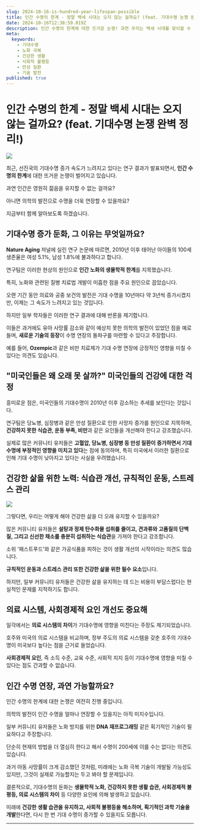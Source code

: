 ```yaml
---
slug: 2024-10-16-is-hundred-year-lifespan-possible
title: 인간 수명의 한계 - 정말 백세 시대는 오지 않는 걸까요? (feat. 기대수명 논쟁 완벽 정리!)
date: 2024-10-16T12:38:59.019Z
description: 인간 수명의 한계에 대한 뜨거운 논쟁! 과연 우리는 백세 시대를 맞이할 수 있을까요? 기대수명 증가 추세 둔화의 원인과 함께, 건강한 삶을 위한 노력과 사회적 과제까지 깊이 있게 알아봅니다.
meta:
  keywords:
    - 기대수명
    - 노화 극복
    - 건강한 생활
    - 사회적 불평등
    - 만성 질환
    - 기술 발전
published: true
---
```


# 인간 수명의 한계 - 정말 백세 시대는 오지 않는 걸까요? (feat. 기대수명 논쟁 완벽 정리!)

![](https://blogger.googleusercontent.com/img/a/AVvXsEjLnf-xh9rHt8qRe7N78qYe_Bw5yOe8sXDeXpV1kmU1tvDaI8vKp_x89BDVqHv4Yfig09Gydv5Evsp2TwbqtMUqmuyOOGRKQsPG2_Qrgt7W5R5jJAIJBuJLOQsp0O4nhyVzeXAOjvpClTnkLeT_sBffsPUzE7qOcu-wzbGS9TKGaeF156i9XGhpsZwnRqQ)

최근, 선진국의 기대수명 증가 속도가 느려지고 있다는 연구 결과가 발표되면서, **인간 수명의 한계**에 대한 뜨거운 논쟁이 벌어지고 있습니다.

과연 인간은 영원히 젊음을 유지할 수 없는 걸까요?

아니면 의학의 발전으로 수명을 더욱 연장할 수 있을까요?

지금부터 함께 알아보도록 하겠습니다.

## 기대수명 증가 둔화, 그 이유는 무엇일까요?

**Nature Aging** 저널에 실린 연구 논문에 따르면, 2010년 이후 태어난 아이들의 100세 생존율은 여성 5.1%, 남성 1.8%에 불과하다고 합니다.

연구팀은 이러한 현상의 원인으로 **인간 노화의 생물학적 한계**를 지목했습니다.

특히, 노화와 관련된 질병 치료법 개발이 미흡한 점을 주요 원인으로 꼽았습니다.

오랜 기간 동안 의료와 공중 보건의 발전은 기대 수명을 10년마다 약 3년씩 증가시켰지만, 이제는 그 속도가 느려지고 있는 것입니다.

하지만 일부 학자들은 이러한 연구 결과에 대해 반론을 제기합니다.

이들은 과거에도 유아 사망률 감소와 같이 예상치 못한 의학의 발전이 있었던 점을 예로 들며, **새로운 기술의 등장**이 수명 연장의 돌파구를 마련할 수 있다고 주장합니다.

예를 들어, **Ozempic**과 같은 비만 치료제가 기대 수명 연장에 긍정적인 영향을 미칠 수 있다는 의견도 있습니다.

## "미국인들은 왜 오래 못 살까?" 미국인들의 건강에 대한 걱정

흥미로운 점은, 미국인들의 기대수명이 2010년 이후 감소하는 추세를 보인다는 것입니다.

연구팀은 당뇨병, 심장병과 같은 만성 질환으로 인한 사망자 증가를 원인으로 지목하며, **건강하지 못한 식습관, 운동 부족, 비만**과 같은 요인들을 개선해야 한다고 강조했습니다.

실제로 많은 커뮤니티 유저들은 **고혈압, 당뇨병, 심장병 등 만성 질환이 증가하면서 기대 수명에 부정적인 영향을 미치고 있다**는 점에 동의하며, 특히 미국에서 이러한 질환으로 인해 기대 수명이 낮아지고 있다는 사실을 우려했습니다.

## 건강한 삶을 위한 노력: 식습관 개선, 규칙적인 운동, 스트레스 관리

![](https://blogger.googleusercontent.com/img/a/AVvXsEgMMC6qlXvlEGv9_uBU_Vu5Js89TGj_0mFkeDDrCY0DydTiN88vH2wtMQw2HGjF5i_MKJ68lv40TwIvG7qyXAF_55OHxE1f5t1cmoa8f6usPNsMbF5idUcjnu6QFX6L4iA-gc01q6rJu1eiz6-C5zvIhmwLR0WxhSvUiUDC5IvjBBp7ctRN_FdSbFw1zBs)

그렇다면, 우리는 어떻게 해야 건강한 삶을 더 오래 유지할 수 있을까요?

많은 커뮤니티 유저들은 **설탕과 정제 탄수화물 섭취를 줄이고, 견과류와 고품질의 단백질, 그리고 신선한 채소를 충분히 섭취하는 식습관**을 가져야 한다고 강조합니다.

소위 '패스트푸드'와 같은 가공식품을 피하는 것이 생활 개선의 시작이라는 의견도 많습니다.

**규칙적인 운동과 스트레스 관리 또한 건강한 삶을 위한 필수 요소**입니다.

하지만, 일부 커뮤니티 유저들은 건강한 삶을 유지하는 데 드는 비용이 부담스럽다는 현실적인 문제를 지적하기도 합니다.

##  의료 시스템, 사회경제적 요인 개선도 중요해

일각에서는 **의료 시스템의 차이**가 기대수명에 영향을 미친다는 주장도 제기되었습니다.

호주와 미국의 의료 시스템을 비교하며, 정부 주도의 의료 시스템을 갖춘 호주의 기대수명이 미국보다 높다는 점을 근거로 들었습니다.

**사회경제적 요인**, 즉 소득 수준, 교육 수준, 사회적 지지 등이 기대수명에 영향을 미칠 수 있다는 점도 간과할 수 없습니다.

## 인간 수명 연장, 과연 가능할까요?

인간 수명의 한계에 대한 논쟁은 여전히 진행 중입니다.

의학의 발전이 인간 수명을 얼마나 연장할 수 있을지는 아직 미지수입니다.

일부 커뮤니티 유저들은 노화 방지를 위한 **DNA 재프로그래밍** 같은 획기적인 기술이 필요하다고 주장합니다.

단순히 현재의 방법을 더 열심히 한다고 해서 수명이 200세에 이를 수는 없다는 의견도 있습니다.

과거 아동 사망률이 크게 감소했던 것처럼, 미래에는 노화 극복 기술이 개발될 가능성도 있지만, 그것이 실제로 가능할지는 두고 봐야 할 문제입니다.

결론적으로, 기대수명의 둔화는 **생물학적 노화, 건강하지 못한 생활 습관, 사회경제적 불평등, 의료 시스템의 차이** 등 다양한 요인에 의해 발생하고 있습니다.

미래에 **건강한 생활 습관을 유지하고, 사회적 불평등을 해소하며, 획기적인 과학 기술을 개발**한다면, 다시 한 번 기대 수명이 증가할 수 있을지도 모릅니다.

---

